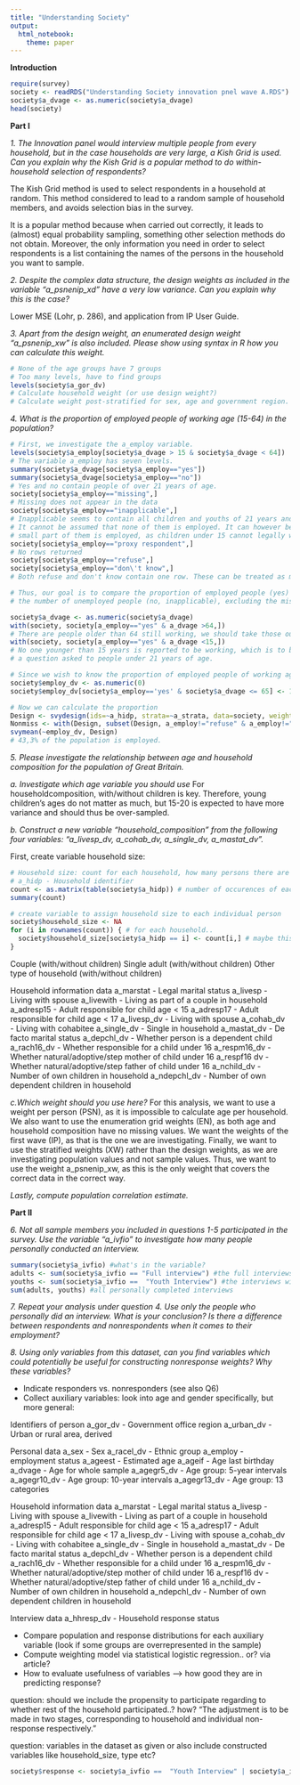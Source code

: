 ```yaml
---
title: "Understanding Society"
output: 
  html_notebook: 
    theme: paper
---
```


**Introduction**





```r
require(survey)
society <- readRDS("Understanding Society innovation pnel wave A.RDS")
society$a_dvage <- as.numeric(society$a_dvage)
head(society)
```

**Part I**

*1. The Innovation panel would interview multiple people from every household, but in the case households are very large, a Kish Grid is used. Can you explain why the Kish Grid is a popular method to do within-household selection of respondents?*


The Kish Grid method is used to select respondents in a household at random. This method considered to lead to a random sample of household members, and avoids selection bias in the survey. 

It is a popular method because when carried out correctly, it leads to (almost) equal probability sampling, something other selection methods do not obtain. Moreover, the only information you need in order to select respondents is a list containing the names of the persons in the household you want to sample. 

*2. Despite the complex data structure, the design weights as included in the variable "a_psnenip_xd" have a very low variance. Can you explain why this is the case?*

Lower MSE (Lohr, p. 286), and application from IP User Guide.

*3. Apart from the design weight, an enumerated design weight "a_psnenip_xw" is also included. Please show using syntax in R how you can calculate this weight.*
```r
# None of the age groups have 7 groups
# Too many levels, have to find groups
levels(society$a_gor_dv)
# Calculate household weight (or use design weight?)
# Calculate weight post-stratified for sex, age and government region.
```

*4. What is the proportion of employed people of working age (15-64) in the population?*
```r
# First, we investigate the a_employ variable.
levels(society$a_employ[society$a_dvage > 15 & society$a_dvage < 64])
# The variable a_employ has seven levels.
summary(society$a_dvage[society$a_employ=="yes"])
summary(society$a_dvage[society$a_employ=="no"])
# Yes and no contain people of over 21 years of age.
society[society$a_employ=="missing",]
# Missing does not appear in the data
society[society$a_employ=="inapplicable",]
# Inapplicable seems to contain all children and youths of 21 years and younger
# It cannot be assumed that none of them is employed. It can however be assumed that only a
# small part of them is employed, as children under 15 cannot legally work.
society[society$a_employ=="proxy respondent",]
# No rows returned
society[society$a_employ=="refuse",]
society[society$a_employ=="don\'t know",]
# Both refuse and don't know contain one row. These can be treated as missing data.

# Thus, our goal is to compare the proportion of employed people (yes) of working age against 
# the number of unemployed people (no, inapplicable), excluding the missing data (refuse, don't know)

society$a_dvage <- as.numeric(society$a_dvage)
with(society, society[a_employ=="yes" & a_dvage >64,])
# There are people older than 64 still working, we should take those out. 
with(society, society[a_employ=="yes" & a_dvage <15,])
# No one younger than 15 years is reported to be working, which is to be expected as it was not
# a question asked to people under 21 years of age.

# Since we wish to know the proportion of employed people of working age, we need 2 groups, one with employed adults and one with unemployed adults and employed elderly.
society$employ_dv <- as.numeric(0)
society$employ_dv[society$a_employ=='yes' & society$a_dvage <= 65] <- 1

# Now we can calculate the proportion
Design <- svydesign(ids=~a_hidp, strata=~a_strata, data=society, weights=~a_psnenip_xw)
Nonmiss <- with(Design, subset(Design, a_employ!="refuse" & a_employ!="don\'t know"))
svymean(~employ_dv, Design)
# 43,3% of the population is employed.
```

*5. Please investigate the relationship between age and household composition for the population of Great Britain.*

*a. Investigate which age variable you should use*
For householdcomposition, with/without children is key.
Therefore, young children's ages do not matter as much, but 15-20 is expected to have more variance and should thus be over-sampled.


*b. Construct a new variable "household_composition" from the following four variables: "a_livesp_dv, a_cohab_dv, a_single_dv, a_mastat_dv".*

First, create variable household size:
```r
# Household size: count for each household, how many persons there are in. 
# a_hidp - Household identifier
count <- as.matrix(table(society$a_hidp)) # number of occurences of each a_hidp (indicator of size of household)
summary(count)

# create variable to assign household size to each individual person 
society$household_size <- NA 
for (i in rownames(count)) { # for each household..
  society$household_size[society$a_hidp == i] <- count[i,] # maybe this can be written into nicer R code. 
}
```

Couple (with/without children)
Single adult (with/without children)
Other type of household (with/without children)

Household information data
a_marstat - Legal marital status
a_livesp - Living with spouse
a_livewith - Living as part of a couple in household
a_adresp15 - Adult responsible for child age < 15
a_adresp17 - Adult responsible for child age < 17
a_livesp_dv - Living with spouse
a_cohab_dv - Living with cohabitee
a_single_dv - Single in household
a_mastat_dv - De facto marital status
a_depchl_dv - Whether person is a dependent child
a_rach16_dv - Whether responsible for a child under 16
a_respm16_dv - Whether natural/adoptive/step mother of child under 16
a_respf16 dv - Whether natural/adoptive/step father of child under 16
a_nchild_dv - Number of own children in household
a_ndepchl_dv - Number of own dependent children in household

*c.Which weight should you use here?*
For this analysis, we want to use a weight per person (PSN), as it is impossible to calculate age per household. We also want to use the enumeration grid weights (EN), as both age and household composition have no missing values. We want the weights of the first wave (IP), as that is the one we are investigating. Finally, we want to use the stratified weights (XW) rather than the design weights, as we are investigating population values and not sample values. Thus, we want to use the weight a_psnenip_xw, as this is the only weight that covers the correct data in the correct way.

*Lastly, compute population correlation estimate.*


**Part II**

*6. Not all sample members you included in questions 1-5 participated in the survey. Use the variable "a_ivfio" to investigate how many people personally conducted an interview.*

```r
summary(society$a_ivfio) #what's in the variable?
adults <- sum(society$a_ivfio == "Full interview") #the full interviews with adults
youths <- sum(society$a_ivfio ==  "Youth Interview") #the interviews with children
sum(adults, youths) #all personally completed interviews
```

*7. Repeat your analysis under question 4. Use only the people who personally did an interview. What is your conclusion? Is there a difference between respondents and nonrespondents when it comes to their employment?*


*8. Using only variables from this dataset, can you find variables which could potentially be useful for constructing nonresponse weights? Why these variables?*

- Indicate responders vs. nonresponders (see also Q6)
- Collect auxiliary variables: look into age and gender specifically, but more general: 

Identifiers of person
a_gor_dv - Government office region
a_urban_dv - Urban or rural area, derived

Personal data
a_sex - Sex
a_racel_dv - Ethnic group
a_employ - employment status
a_ageest - Estimated age
a_ageif - Age last birthday
a_dvage - Age for whole sample
a_agegr5_dv - Age group: 5-year intervals
a_agegr10_dv - Age group: 10-year intervals
a_agegr13_dv - Age group: 13 categories

Household information data
a_marstat - Legal marital status
a_livesp - Living with spouse
a_livewith - Living as part of a couple in household
a_adresp15 - Adult responsible for child age < 15
a_adresp17 - Adult responsible for child age < 17
a_livesp_dv - Living with spouse
a_cohab_dv - Living with cohabitee
a_single_dv - Single in household
a_mastat_dv - De facto marital status
a_depchl_dv - Whether person is a dependent child
a_rach16_dv - Whether responsible for a child under 16
a_respm16_dv - Whether natural/adoptive/step mother of child under 16
a_respf16 dv - Whether natural/adoptive/step father of child under 16
a_nchild_dv - Number of own children in household
a_ndepchl_dv - Number of own dependent children in household

Interview data
a_hhresp_dv - Household response status


- Compare population and response distributions for each auxiliary variable (look if some groups are overrepresented in the sample)
- Compute weighting model via statistical logistic regression.. or? via article? 
- How to evaluate usefulness of variables --> how good they are in predicting response? 

question: should we include the propensity to participate regarding to whether rest of the household participated..? how? "The adjustment is to be made in two stages, corresponding to household and individual non-response respectively."

question: variables in the dataset as given or also include constructed variables like household_size, type etc? 
```r
society$response <- society$a_ivfio ==  "Youth Interview" | society$a_ivfio == "Full interview" # logical indicator of whether person participated in the survey: whether an interview was conducted T/F. 

```



